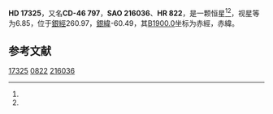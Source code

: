 {{Starbox begin
| name = HD 17325
}}
{{Starbox observe
| epoch = [[J2000.0|J2000.0]]
| constell = {{星座名待查}}<ref name=SIMBAD>{{cite web
 | url=http://simbad.u-strasbg.fr/simbad/sim-id?Ident=HR+822
 | title =Pulsating variable Star
 | publisher=Centre de Données astronomiques de Strasbourg
 | work=SIMBAD
 | accessdate=2012-07-13}}</ref><ref name=DATA>{{cite web
 | url=http://vizier.u-strasbg.fr/viz-bin/VizieR-5?-out.add=.&-source=5050&-corr=PK=HR&-out.max=9999&HR=822
 | title=VizieR Detailed Page
 | accessdate=2012-07-13
 | archive-date=2016-03-05
 | archive-url=https://web.archive.org/web/20160305210011/http://vizier.u-strasbg.fr/viz-bin/VizieR-5?-out.add=.&-source=5050&-corr=PK=HR&-out.max=9999&HR=822
 | dead-url=no
 }}</ref>
| 星官 = 
| ra = {{RA|2|45|16.5}}<ref name=SIMBAD /><ref name=DATA />
| dec = {{DEC|-46|17|14}}<ref name=SIMBAD /><ref name=DATA />
| appmag_v = 6.85<ref name=SIMBAD /><ref name=DATA />
}}
{{Starbox character
| class = K2III<ref name=SIMBAD /><ref name=DATA />
| b-v = 1.36<ref name=SIMBAD /><ref name=DATA />
| u-b = <ref name=SIMBAD /><ref name=DATA />
| r-i = <ref name=SIMBAD /><ref name=DATA />
| variable = 
}}
{{Starbox astrometry
| radial_v = 
| prop_mo_ra = 32
| parallax = 
| p_error = 
}}
{{Starbox catalog
| names =CD-46 797，[[SAO星表|SAO]] 216036，[[HD星表|HD]] 17325，[[HR星表|HR]] 822}}
{{Starbox reference |Simbad=HR+822}}
{{Starbox end}}

'''HD 17325'''，又名'''CD-46 797'''，'''SAO 216036'''、'''HR 822'''，是一颗恒星<ref name=SIMBAD /><ref name=DATA />，视星等为6.85，位于[[銀道座標系|銀經]]260.97，[[銀道座標系|銀緯]]-60.49，其[[B1900.0|B1900.0]]坐标为赤經{{RA|2|41|41.3}}，赤緯{{DEC|-46|-60.49|29}}。

== 参考文献 ==
{{reflist}}

{{star-stub}}

[[Category:HD和HDE天體|17325]]
[[Category:HR天體|0822]]
[[Category:SAO天體|216036]]